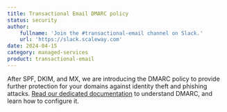 ```yaml
---
title: Transactional Email DMARC policy
status: security
author:
    fullname: 'Join the #transactional-email channel on Slack.'
    url: 'https://slack.scaleway.com'
date: 2024-04-15
category: managed-services
product: transactional-email
---
```


After SPF, DKIM, and MX, we are introducing the DMARC policy to provide further protection for your domains against identity theft and phishing attacks. [Read our dedicated documentation](/managed-services/transactional-email/how-to/add-dmarc-record/) to understand DMARC, and learn how to configure it.


